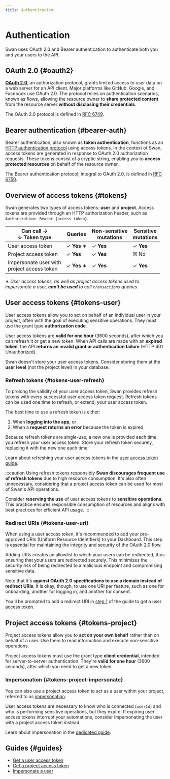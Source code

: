 ```yaml
---
title: Authentication
---
```


# Authentication

Swan uses OAuth 2.0 and Bearer authentication to authenticate both you and your users to the API.

## OAuth 2.0 {#oauth2}

[**OAuth 2.0**](https://oauth.net/2/), an authorization protocol, grants limited access to user data on a web server for an API client.
Major platforms like GitHub, Google, and Facebook use OAuth 2.0.
The protocol relies on authentication scenarios, known as flows, allowing the resource owner to **share protected content** from the resource server **without disclosing their credentials**.

The OAuth 2.0 protocol is defined in [RFC 6749](https://datatracker.ietf.org/doc/html/rfc6749).

## Bearer authentication {#bearer-auth}

Bearer authentication, also known as **token authentication**, functions as an [HTTP authentication protocol](https://developer.mozilla.org/en-US/docs/Web/HTTP/Authentication) using access tokens.
In the context of Swan, access tokens are generated in response to OAuth 2.0 authorization requests. These tokens consist of a cryptic string, enabling you to **access protected resources** on behalf of the resource owner.

The Bearer authentication protocol, integral to OAuth 2.0, is defined in [RFC 6750](https://datatracker.ietf.org/doc/html/rfc6750).

## Overview of access tokens {#tokens}

Swan generates two types of access tokens: **user** and **project**.
Access tokens are provided through an HTTP authorization header, such as `Authorization: Bearer {access token}`.

| Can call →<br />↓ Token type | Queries | Non-sensitive<br/>mutations | Sensitive<br/>mutations |
| --- | --- | --- | --- |
| User access token | ✓ **Yes** ∗ | ✓ **Yes** | ✓ **Yes** |
| Project access token | ✓ **Yes** | ✓ **Yes** | ☒ No |
| Impersonate user with<br/>project access token  | ✓ **Yes** ∗ | ✓ **Yes** | ✓ **Yes** |

∗ *User access tokens, as well as project access tokens used to impersonate a user, **can't be used** to call `transactions` queries.*

## User access tokens {#tokens-user}

User access tokens allow you to act on behalf of an individual user in your project, often with the goal of executing sensitive operations.
They must use the grant type **authorization code**.

User access tokens are **valid for one hour** (3600 seconds), after which you can refresh it or get a new token.
When API calls are made with an **expired token**, the API **returns an invalid grant or authentication failure** (HTTP 401 Unauthorized).

Swan doesn't store your user access tokens.
Consider storing them at the **user level** (not the project level) in your database.

### Refresh tokens {#tokens-user-refresh}

To prolong the validity of your user access token, Swan provides refresh tokens with every successful user access token request.
Refresh tokens can be used one time to refresh, or extend, your user access token.

The best time to use a refresh token is either:

1. When **logging into the app**, or
1. When a **request returns an error** because the token is expired.

Because refresh tokens are single-use, a new one is provided each time you refresh your user access token.
Store your refresh token securely, replacing it with the new one each time.

Learn about refreshing your user access tokens in the [user access token guide](./guide-get-token-user.mdx#refresh-token).

:::caution Using refresh tokens responsibly
**Swan discourages frequent use of refresh tokens** due to high resource consumption.
It's also often unnecessary, considering that a project access token can be used for most of Swan's API operations.

Consider **reserving the use** of user access tokens to **sensitive operations**.
This practice ensures responsible consumption of resources and aligns with best practices for efficient API usage.
:::

### Redirect URIs {#tokens-user-uri}

When using a user access token, it's recommended to add your pre-approved URIs (Uniform Resource Identifiers) to your Dashboard.
This step is essential for maintaining the integrity and security of the OAuth 2.0 flow.

Adding URIs creates an allowlist to which your users can be redirected, thus ensuring that your users are redirected securely.
This minimizes the security risk of being redirected to a malicious endpoint and compromising sensitive data.

Note that it's **against OAuth 2.0 specifications to use a domain instead of redirect URIs**.
It is okay, though, to use one URI per feature, such as one for onboarding, another for logging in, and another for consent.

You'll be prompted to add a redirect URI in [step 1](./guide-get-token-user.mdx#get-credentials-add-uri) of the guide to get a user access token.

## Project access tokens {#tokens-project}

Project access tokens allow you to **act on your own behalf** rather than on behalf of a user.
Use them to read information and execute non-sensitive operations.

Project access tokens must use the grant type **client credential**, intended for server-to-server authentication.
They're **valid for one hour** (3600 seconds), after which you need to get a new token.

### Impersonation {#tokens-project-impersonate}

You can also use a project access token to act as a user within your project, referred to as [impersonation](./guide-impersonate.mdx).

User access tokens are necessary to know who is connected (`userId`) and who is performing sensitive operations, but they expire.
If expiring user access tokens interrupt your automations, consider impersonating the user with a project access token instead.

Learn about impersonation in the [dedicated guide](./guide-impersonate.mdx).

## Guides {#guides}

- [Get a user access token](./guide-get-token-user.mdx)
- [Get a project access token](./guide-get-token-project.mdx)
- [Impersonate a user](./guide-impersonate.mdx)